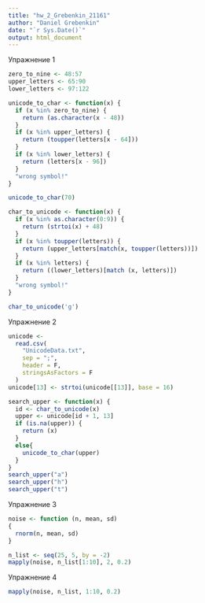 ```yaml
---
title: "hw_2_Grebenkin_21161"
author: "Daniel Grebenkin"
date: "`r Sys.Date()`"
output: html_document
---
```


Упражнение 1

```r
zero_to_nine <- 48:57
upper_letters <- 65:90
lower_letters <- 97:122

unicode_to_char <- function(x) {
  if (x %in% zero_to_nine) {
    return (as.character(x - 48))
  }
  if (x %in% upper_letters) {
    return (toupper(letters[x - 64]))
  }
  if (x %in% lower_letters) {
    return (letters[x - 96])
  }
  "wrong symbol!"
} 

unicode_to_char(70)

char_to_unicode <- function(x) {
  if (x %in% as.character(0:9)) {
    return (strtoi(x) + 48)
  }
  if (x %in% toupper(letters)) {
    return (upper_letters[match(x, toupper(letters))])
  }
  if (x %in% letters) {
    return ((lower_letters)[match (x, letters)])
  }
  "wrong symbol!"
}

char_to_unicode('g')
```

Упражнение 2

```r
unicode <-
  read.csv(
    "UnicodeData.txt",
    sep = ";",
    header = F,
    stringsAsFactors = F
  )
unicode[13] <- strtoi(unicode[[13]], base = 16)

search_upper <- function(x) {
  id <- char_to_unicode(x)
  upper <- unicode[id + 1, 13]
  if (is.na(upper)) {
    return (x)
  }
  else{
    unicode_to_char(upper)
  }
}
search_upper("a")
search_upper("h")
search_upper("t")
```

Упражнение 3

```r
noise <- function (n, mean, sd)
{
  rnorm(n, mean, sd)
}

n_list <- seq(25, 5, by = -2)
mapply(noise, n_list[1:10], 2, 0.2)
```

Упражнение 4

```r
mapply(noise, n_list, 1:10, 0.2)
```
